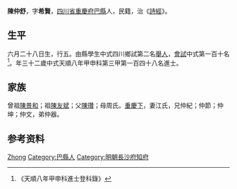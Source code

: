 {{Otheruses|other=名为陳希賢的其他人物|陳希賢}}
{{明清人物信息框
| 姓名 = 陳仲舒
| 原名 =
| 圖片名稱= 
| 圖片大小 =
| 圖片說明 = 
| 最高職務 =
| 國家 = 大明 
| 爵位 =
| 籍貫 = [[四川省|四川省]][[重慶府|重慶府]][[巴縣_(重慶)|巴縣]]
| 族裔 = 
| 旗籍 = 
| 字號 = 
| 諡號 =
| 出生日期 = 六月二十八日
| 出生地點 =
| 逝世日期 = 
| 逝世地點 =
| 墓葬 =
| 配偶 = 江氏
| 親屬 = 曾祖[[陳景和|陳景和]]，祖[[陳友斌|陳友斌]]，父[[陳瓚|陳瓚]]，母周氏
| 出身 =
* 天順八年甲申科進士
| 經歷 =
| 著作 =  
*
*
*
}}
'''陳仲舒'''{{BD|1433年||1492年||}}，字'''希賢'''，[[四川省|四川省]][[重慶府|重慶府]][[巴縣_(重慶)|巴縣]]人，民籍，治《[[詩經|詩經]]》。

== 生平 ==
六月二十八日生，行五。由縣學生中式四川鄉試第二名[[舉人|舉人]]，[[會試|會試]]中式第一百十名<ref>《天順八年甲申科進士登科錄》</ref>。年三十二歲中式天順八年甲申科第三甲第一百四十八名進士。

== 家族 ==
曾祖[[陳景和|陳景和]]；祖[[陳友斌|陳友斌]]；父[[陳瓚|陳瓚]]；母周氏。[[重慶下|重慶下]]，妻江氏，兄仲紀；仲節；仲坤；仲文，弟仲器。

== 参考资料 ==
{{reflist}}

{{天順八年甲申科殿试金榜}}

{{Authority control}}
{{DEFAULTSORT:Chen陈}}
[[Category:陈姓|Zhong]]
[[Category:巴縣人|Category:巴縣人]]
[[Category:明朝長沙府知府|Category:明朝長沙府知府]]

{{明朝人物小作品}}